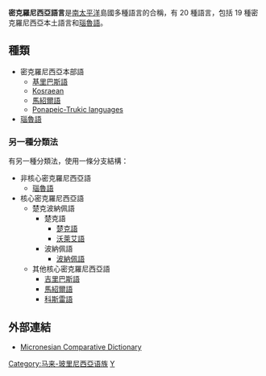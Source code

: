 {{Infobox Language family
|name=密克羅尼西亞語
|region={{MIC}}
|familycolor=南島語系
|fam1=[[南島語系|南島語系]]
|fam2=[[馬來-波利尼西亞語族|馬來-波利尼西亞語族]]
|fam3=[[中-東部馬來-玻里尼西亞語族|中-東部馬來-玻里尼西亞語族]]
|fam4=[[東部馬來-玻里尼西亞語族|東部馬來-玻里尼西亞語族]]
|fam5=[[大洋洲語族|大洋洲語族]]
|child1=核心密克羅尼西亞語
|child2=[[瑙魯語|瑙魯語]]
|linglist=ANBABABAD
|glotto=micr1243
|glottorefname=Micronesian
|map=Oceanic languages.svg
|mapcaption={{legend|#DC00DC|密克羅尼西亞語}}
}}
'''密克羅尼西亞語言'''是[[南太平洋|南太平洋]]島國多種語言的合稱，有 20 種語言，包括 19 種密克羅尼西亞本土語言和[[瑙魯語|瑙魯語]]。

==種類==
*密克羅尼西亞本部語
**[[基里巴斯語|基里巴斯語]]
**[[Kosraean_language|Kosraean]]
**[[馬紹爾語|馬紹爾語]]
**[[Ponapeic-Trukic_languages|Ponapeic-Trukic languages]]
*[[瑙魯語|瑙魯語]]

===另一種分類法===
有另一種分類法，使用一條分支結構：
*非核心密克羅尼西亞語
**[[瑙魯語|瑙魯語]]
*核心密克羅尼西亞語
**楚克波納佩語
***楚克語
****[[楚克語|楚克語]]
****[[沃萊艾語|沃萊艾語]]
***波納佩語
****[[波納佩語|波納佩語]]
**其他核心密克羅尼西亞語
***[[吉里巴斯語|吉里巴斯語]]
***[[馬紹爾語|馬紹爾語]]
***[[科斯雷語|科斯雷語]]


==外部連結==
* [http://www.trussel2.com/mcd/ Micronesian Comparative Dictionary]{{Wayback|url=http://www.trussel2.com/mcd/ |date=20140119061550 }}

{{南島語系}}
{{lang-stub}}

[[Category:马来-玻里尼西亞语族|Category:马来-玻里尼西亞语族]]
[[Category:密克罗尼西亚联邦|Y]]